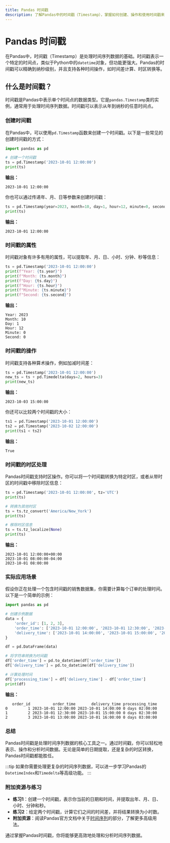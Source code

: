 ```yaml
---
title: Pandas 时间戳
description: 了解Pandas中的时间戳（Timestamp），掌握如何创建、操作和使用时间戳来处理时间序列数据。
---
```


# Pandas 时间戳

在Pandas中，时间戳（Timestamp）是处理时间序列数据的基础。时间戳表示一个特定的时间点，类似于Python中的`datetime`对象，但功能更强大。Pandas的时间戳可以精确到纳秒级别，并且支持各种时间操作，如时间差计算、时区转换等。

## 什么是时间戳？

时间戳是Pandas中表示单个时间点的数据类型。它是`pandas.Timestamp`类的实例，通常用于处理时间序列数据。时间戳可以表示从年到纳秒的任意时间点。

### 创建时间戳

在Pandas中，可以使用`pd.Timestamp`函数来创建一个时间戳。以下是一些常见的创建时间戳的方式：

```python
import pandas as pd

# 创建一个时间戳
ts = pd.Timestamp('2023-10-01 12:00:00')
print(ts)
```

**输出：**
```
2023-10-01 12:00:00
```

你也可以通过传递年、月、日等参数来创建时间戳：

```python
ts = pd.Timestamp(year=2023, month=10, day=1, hour=12, minute=0, second=0)
print(ts)
```

**输出：**
```
2023-10-01 12:00:00
```

### 时间戳的属性

时间戳对象有许多有用的属性，可以提取年、月、日、小时、分钟、秒等信息：

```python
ts = pd.Timestamp('2023-10-01 12:00:00')
print(f"Year: {ts.year}")
print(f"Month: {ts.month}")
print(f"Day: {ts.day}")
print(f"Hour: {ts.hour}")
print(f"Minute: {ts.minute}")
print(f"Second: {ts.second}")
```

**输出：**
```
Year: 2023
Month: 10
Day: 1
Hour: 12
Minute: 0
Second: 0
```

### 时间戳的操作

时间戳支持各种算术操作，例如加减时间差：

```python
ts = pd.Timestamp('2023-10-01 12:00:00')
new_ts = ts + pd.Timedelta(days=2, hours=3)
print(new_ts)
```

**输出：**
```
2023-10-03 15:00:00
```

你还可以比较两个时间戳的大小：

```python
ts1 = pd.Timestamp('2023-10-01 12:00:00')
ts2 = pd.Timestamp('2023-10-02 12:00:00')
print(ts1 < ts2)
```

**输出：**
```
True
```

### 时间戳的时区处理

Pandas时间戳支持时区操作。你可以将一个时间戳转换为特定时区，或者从带时区的时间戳中移除时区信息：

```python
ts = pd.Timestamp('2023-10-01 12:00:00', tz='UTC')
print(ts)

# 转换为其他时区
ts = ts.tz_convert('America/New_York')
print(ts)

# 移除时区信息
ts = ts.tz_localize(None)
print(ts)
```

**输出：**
```
2023-10-01 12:00:00+00:00
2023-10-01 08:00:00-04:00
2023-10-01 08:00:00
```

### 实际应用场景

假设你正在处理一个包含时间戳的销售数据集，你需要计算每个订单的处理时间。以下是一个简单的示例：

```python
import pandas as pd

# 创建示例数据
data = {
    'order_id': [1, 2, 3],
    'order_time': ['2023-10-01 12:00:00', '2023-10-01 12:30:00', '2023-10-01 13:00:00'],
    'delivery_time': ['2023-10-01 14:00:00', '2023-10-01 15:00:00', '2023-10-01 16:00:00']
}

df = pd.DataFrame(data)

# 将字符串转换为时间戳
df['order_time'] = pd.to_datetime(df['order_time'])
df['delivery_time'] = pd.to_datetime(df['delivery_time'])

# 计算处理时间
df['processing_time'] = df['delivery_time'] - df['order_time']
print(df)
```

**输出：**
```
   order_id          order_time       delivery_time processing_time
0         1 2023-10-01 12:00:00 2023-10-01 14:00:00 0 days 02:00:00
1         2 2023-10-01 12:30:00 2023-10-01 15:00:00 0 days 02:30:00
2         3 2023-10-01 13:00:00 2023-10-01 16:00:00 0 days 03:00:00
```

### 总结

Pandas时间戳是处理时间序列数据的核心工具之一。通过时间戳，你可以轻松地表示、操作和分析时间数据。无论是简单的日期提取，还是复杂的时区转换，Pandas时间戳都能胜任。

:::tip
如果你需要处理更复杂的时间序列数据，可以进一步学习Pandas的`DatetimeIndex`和`Timedelta`等高级功能。
:::

### 附加资源与练习

- **练习1**：创建一个时间戳，表示你当前的日期和时间，并提取出年、月、日、小时、分钟和秒。
- **练习2**：给定两个时间戳，计算它们之间的时间差，并将结果转换为小时数。
- **附加资源**：阅读Pandas官方文档中关于[时间序列](https://pandas.pydata.org/pandas-docs/stable/user_guide/timeseries.html)的部分，了解更多高级用法。

通过掌握Pandas时间戳，你将能够更高效地处理和分析时间序列数据。